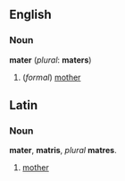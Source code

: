 ==English==
===Noun===
'''mater''' (''plural'': '''maters''')

#(''formal'') [[mother]]

==Latin==
===Noun===
'''mater''', '''matris''', ''plural'' '''matres'''.

# [[mother]]